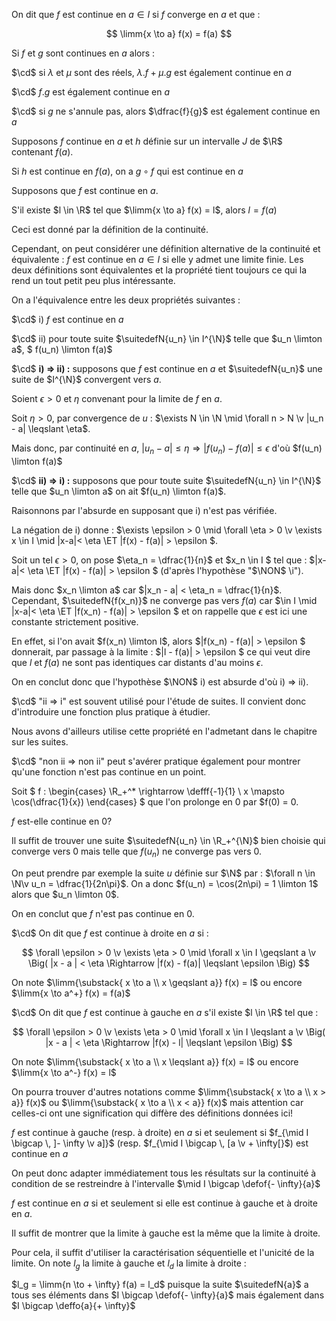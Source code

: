 

<Item type='definition' titre='continuité en un point'>

On dit que $f$ est continue en $a \in I$ si $f$ converge en $a$ et que :

$$
\limm{x \to a} f(x) = f(a)
$$
</Item>


<Item type='proposition' titre='continuité et opérations'>

Si $f$ et $g$ sont continues en $a$ alors :

$\cd$ si $\lambda$ et $\mu$ sont des réels, $\lambda . f + \mu . g$ est également continue en $a$

$\cd$ $f . g$ est également continue en $a$

$\cd$ si $g$ ne s'annule pas, alors $\dfrac{f}{g}$ est également continue en $a$

</Item>


<Item type='proposition' titre='continuité et composition'>

Supposons $f$ continue en $a$ et $h$ définie sur un intervalle $J$ de $\R$ contenant $f(a)$. 

Si $h$ est continue en $f(a)$, on a $g \circ f$ qui est continue en $a$
</Item>


<Item type='proposition' titre='existence de la limite et continuité'>

Supposons que $f$ est continue en $a$.

S'il existe $l \in \R$ tel que $\limm{x \to a} f(x) = l$, alors $l = f(a)$
</Item>

<Remarque titre=''>

Ceci est donné par la définition de la continuité.

Cependant, on peut considérer une définition alternative de la continuité et équivalente : $f$ est continue en $a \in I$ si elle y admet une limite finie. Les deux définitions sont équivalentes et la propriété tient toujours ce qui la rend un tout petit peu plus intéressante. 
</Remarque>

<Item type='proposition' titre='caractérisation séquentielle' tag="important">

On a l'équivalence entre les deux propriétés suivantes :

$\cd$ i\) $f$ est continue en $a$

$\cd$ ii\) pour toute suite $\suitedefN{u_n} \in I^{\N}$ telle que $u_n \limton a$, $ f(u_n) \limton f(a)$
</Item>

<Hideable type='démonstration' titre=''>

$\cd$ **i\) $\Rightarrow$ ii\) :** supposons que $f$ est continue en $a$ et $\suitedefN{u_n}$ une suite de $I^{\N}$ convergent vers $a$.

Soient $\epsilon > 0$ et $\eta$ convenant pour la limite de $f$ en $a$.

Soit $\eta > 0$, par convergence de $u$ : $\exists N \in \N \mid \forall n > N \v |u_n - a| \leqslant \eta$.

Mais donc, par continuité en $a$, $|u_n - a| \leqslant \eta \Rightarrow |f(u_n) - f(a)| \leqslant \epsilon$ d'où $f(u_n) \limton f(a)$


$\cd$ **ii\) $\Rightarrow$ i\) :** supposons que pour toute suite $\suitedefN{u_n} \in I^{\N}$ telle que $u_n \limton a$ on ait $f(u_n) \limton f(a)$. 

Raisonnons par l'absurde en supposant que i\) n'est pas vérifiée. 

La négation de i\) donne : $\exists \epsilon > 0 \mid \forall \eta > 0 \v \exists x \in I \mid |x-a|< \eta \ET |f(x) - f(a)| > \epsilon $.

Soit un tel $\epsilon > 0$, on pose $\eta_n = \dfrac{1}{n}$ et $x_n \in I $ tel que : $|x-a|< \eta \ET |f(x) - f(a)| > \epsilon $ (d'après l'hypothèse "$\NON$ \i").

Mais donc $x_n \limton a$ car $|x_n - a| < \eta_n = \dfrac{1}{n}$. Cependant, $\suitedefN{f(x_n)}$ ne converge pas vers $f(a)$ car $\in I \mid |x-a|< \eta \ET |f(x_n) - f(a)| > \epsilon $ et on rappelle que $\epsilon$ est ici une constante strictement positive.

En effet, si l'on avait $f(x_n) \limton l$, alors $|f(x_n) - f(a)| > \epsilon $ donnerait, par passage à la limite : $|l - f(a)| > \epsilon $ ce qui veut dire que $l$ et $f(a)$ ne sont pas identiques car distants d'au moins $\epsilon$.

On en conclut donc que l'hypothèse $\NON$ i\) est absurde d'où i\) $\Rightarrow$ ii\).

</Hideable>

<Remarque titre=''>

$\cd$ "ii $\Rightarrow$ i" est souvent utilisé pour l'étude de suites. Il convient donc d'introduire une fonction plus pratique à étudier.

Nous avons d'ailleurs utilise cette propriété en l'admetant dans le chapitre sur les suites.

$\cd$ "non ii $\Rightarrow$ non ii" peut s'avérer pratique également pour montrer qu'une fonction n'est pas continue en un point.

</Remarque>

<Exercice titre=''>

Soit $ f : \begin{cases} \R_+^*  \rightarrow \defff{-1}{1}  \\ x \mapsto  \cos(\dfrac{1}{x}) \end{cases} $ que l'on prolonge en $0$ par $f(0) = 0.

$f$ est-elle continue en $0$?
</Exercice>

<Hideable type='solution' titre=''>

Il suffit de trouver une suite $\suitedefN{u_n} \in \R_+^{\N}$ bien choisie qui converge vers $0$ mais telle que $f(u_n)$ ne converge pas vers $0$.

On peut prendre par exemple la suite $u$ définie sur $\N$ par : $\forall n \in \N\v u_n = \dfrac{1}{2n\pi}$. On a donc $f(u_n) = \cos(2n\pi) = 1 \limton 1$ alors que $u_n \limton 0$.  

On en conclut que $f$ n'est pas continue en $0$.
</Hideable>

<Item type='definition' titre='continuité à gauche et à droite'>

$\cd$ On dit que $f$ est continue à droite en $a$ 
si : 

$$
\forall \epsilon > 0 \v \exists \eta > 0 \mid \forall x \in I \geqslant a  \v 
\Big( |x - a | < \eta \Rightarrow |f(x) - f(a)| \leqslant \epsilon \Big)
$$

On note $\limm{\substack{ x \to a \\ x \geqslant a}} f(x) = l$ ou encore $\limm{x \to a^+} f(x) = f(a)$ 

$\cd$ On dit que $f$ est continue à gauche en $a$ s'il existe $l \in \R$ tel que : 

$$
\forall \epsilon > 0 \v \exists \eta > 0 \mid \forall x \in I \leqslant a \v 
\Big( |x - a | < \eta \Rightarrow |f(x) - l| \leqslant \epsilon \Big)
$$

On note $\limm{\substack{ x \to a \\ x \leqslant a}} f(x) = l$ ou encore $\limm{x \to a^-} f(x) = l$ 

</Item>

<Remarque titre=''>


On pourra trouver d'autres notations comme $\limm{\substack{ x \to a \\ x > a}} f(x)$ ou $\limm{\substack{ x \to a \\ x < a}} f(x)$ mais attention car celles-ci ont une signification qui diffère des définitions données ici!
</Remarque>


<Item type='proposition' titre='caractérisation par la restriction'>

$f$ est continue à gauche (resp. à droite) en $a$ si et seulement si $f_{\mid I \bigcap \, ]- \infty \v a]}$ (resp. $f_{\mid I \bigcap \, [a \v + \infty[}$) est continue en $a$
</Item>

<Remarque titre=''>

On peut donc adapter immédiatement tous les résultats sur la continuité à condition de se restreindre à l'intervalle $\mid I \bigcap \defof{- \infty}{a}$
</Remarque>


<Item type='proposition' titre=''>

$f$ est continue en $a$ si et seulement si elle est continue à gauche et à droite en $a$.
</Item>

<Hideable type='démonstration' titre=''>

Il suffit de montrer que la limite à gauche est la même que la limite à droite.

Pour cela, il suffit d'utiliser la caractérisation séquentielle et l'unicité de la limite. On note $l_g$ la limite à gauche et $l_d$ la limite à droite : 

$l_g = \limm{n \to + \infty} f(a) = l_d$ puisque la suite $\suitedefN{a}$ a tous ses éléments dans $I \bigcap \defof{- \infty}{a}$ mais également dans $I \bigcap \deffo{a}{+ \infty}$
</Hideable>